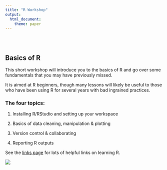 ```yaml
---
title: "R Workshop"
output: 
  html_document:
    theme: paper
---
```


<style type="text/css">
.title {
  display: none;
}

#getting-started img {
  margin-right: 10px;
}

</style>

<div class="row" style="padding-top: 30px;">
<div class="col-sm-6">

# Basics of R

This short workshop will introduce you to the basics of R and go over some fundamentals that you may have previously missed. 

It is aimed at R beginners, though many lessons will likely be useful to those who have been using R for several years with bad ingrained practices. 

### The four topics:

1. Installing R/RStudio and setting up your workspace

2. Basics of data cleaning, manipulation & plotting

3. Version control & collaborating

4. Reporting R outputs


See the [links page](https://jdmwhite.github.io/SAEON_GSN_R/Links.html) for lots of helpful links on learning R.


</div>
<div class="col-sm-6">

<a href = "">
![](images/logo.png)
</a>
</div>
